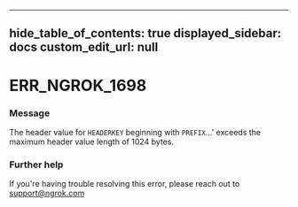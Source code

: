 
---
hide_table_of_contents: true
displayed_sidebar: docs
custom_edit_url: null
---


# ERR_NGROK_1698

### Message
The header value for `HEADERKEY` beginning with `PREFIX`...' exceeds the maximum header value length of 1024 bytes.

### Further help
If you're having trouble resolving this error, please reach out to [support@ngrok.com](mailto:support@ngrok.com?subject=Help%20with%20ERR_NGROK_1698)


<ErrorDetails error='err_ngrok_1698' />
